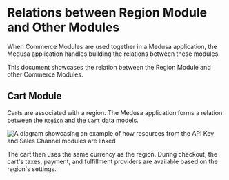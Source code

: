 # Relations between Region Module and Other Modules

When Commerce Modules are used together in a Medusa application, the Medusa application handles building the relations between these modules.

This document showcases the relation between the Region Module and other Commerce Modules.

## Cart Module

Carts are associated with a region. The Medusa application forms a relation between the `Region` and the `Cart` data models.

![A diagram showcasing an example of how resources from the API Key and Sales Channel modules are linked](https://res.cloudinary.com/dza7lstvk/image/upload/v1711116934/Medusa%20Resources/region-cart_hffaib.jpg)

The cart then uses the same currency as the region. During checkout, the cart's taxes, payment, and fulfillment providers are available based on the region's settings.
